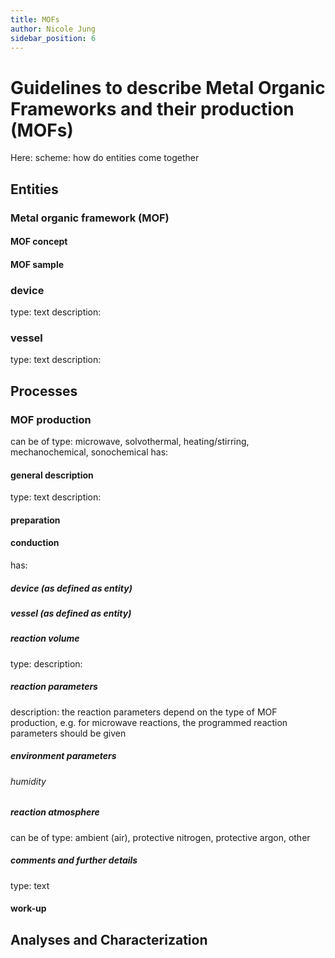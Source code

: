 ```yaml
---
title: MOFs
author: Nicole Jung
sidebar_position: 6
---
```


# Guidelines to describe Metal Organic Frameworks and their production (MOFs)

Here: scheme: how do entities come together


## Entities

### Metal organic framework (MOF)
#### MOF concept

#### MOF sample

### device
type: text
description: 

### vessel
type: text
description: 

## Processes
### MOF production
can be of type: microwave, solvothermal, heating/stirring, mechanochemical, sonochemical 
has: 
#### general description 
type: text
description: 

#### preparation


#### conduction
has: 
##### device (as defined as entity)
##### vessel (as defined as entity)
##### reaction volume
type: 
description: 
##### reaction parameters
description: the reaction parameters depend on the type of MOF production, e.g. for microwave reactions, the programmed reaction parameters should be given
##### environment parameters
###### humidity
##### reaction atmosphere
can be of type: ambient (air), protective nitrogen, protective argon, other

##### comments and further details
type: text

#### work-up



## Analyses and Characterization
